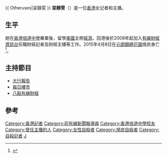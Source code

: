 {{ Otheruses|梁靜雯 }}
{{refimprove|time=2015-05-08T16:08:24+00:00}}
'''梁靜雯'''（{{bd|1981年|1月13日|2015年|4月8日|catIdx=梁}}）是一位[[香港|香港]]女记者和主播。

==生平==
她在[[香港培道中學|香港培道中學]]畢業後，留學[[美國|美國]]主修[[經濟|經濟]]。回港後於2008年起加入[[有線財經資訊台|有線財經資訊台]]任職財經記者及財經主播等工作。2015年4月8日在[[元朗|元朗]][[錦綉花園|錦綉花園]]燒炭身亡<ref>{{Cite web |url=http://hk.apple.nextmedia.com/realtime/breaking/20150408/53614950 |title=有線女主播梁靜雯今晨（2015年4月8日早上）燒炭亡 |accessdate=2015年4月8日 |archive-date=2015年4月9日 |archive-url=https://web.archive.org/web/20150409103424/http://hk.apple.nextmedia.com/realtime/breaking/20150408/53614950 |dead-url=no }}</ref>。

==主持節目==
*[[大行報告|大行報告]]
*[[每日樓市|每日樓市]]
*[[八點有線財經|八點有線財經]]

==參考==
{{reflist}}
{{香港人物小作品}}

{{DEFAULTSORT:L}}
[[Category:香港記者|Category:香港記者]]
[[Category:前有線新聞報導員|Category:前有線新聞報導員]]
[[Category:香港培道中學校友|Category:香港培道中學校友]]
[[Category:曾任主播的人|Category:曾任主播的人]]
[[Category:女性自殺者|Category:女性自殺者]]
[[Category:燒炭自殺者|Category:燒炭自殺者]]
[[Category:自殺記者|Category:自殺記者]]
[[Category:梁姓|J]]